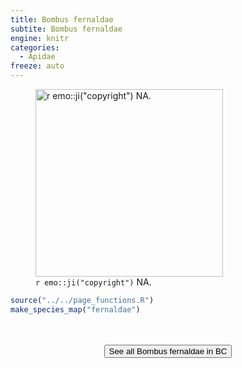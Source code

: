 ```yaml
---
title: Bombus fernaldae
subtite: Bombus fernaldae
engine: knitr
categories:
  - Apidae
freeze: auto
---
```

![`r emo::ji("copyright")` NA.](/files/no_bee.png){height=300}





```r
source("../../page_functions.R")
make_species_map("fernaldae")
```
<br><br>
<center>


<a href="NA"><button type="button" class="btn btn-secondary">See all Bombus fernaldae in BC <i class="fa-solid fa-arrow-up-right-from-square"></i> </button></a>
</center>
